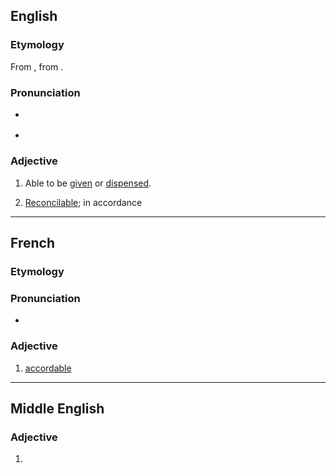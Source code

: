 ==English==

===Etymology===
From {{inh|en|enm|acordable}}, from {{der|en|xno|acordable}}.

===Pronunciation===
* {{a|GA}} {{IPA|en|[əˈkʰɔrɾəbɫ̩]}}
* {{audio|en|LL-Q1860 (eng)-Vealhurl-accordable.wav|Audio (UK)}}

===Adjective===
{{en-adj}}

# Able to be [[give]]n or [[dispense]]d.
# {{lb|en|obsolete}} [[reconcilable|Reconcilable]]; in accordance

----

==French==

===Etymology===
{{suffix|fr|accorder|able}}

===Pronunciation===
* {{audio|fr|LL-Q150 (fra)-Lepticed7-accordable.wav|Audio}}

===Adjective===
{{fr-adj}}

# [[#English|accordable]]

----

==Middle English==

===Adjective===
{{head|enm|adjective}}

# {{alt form|enm|acordable}}